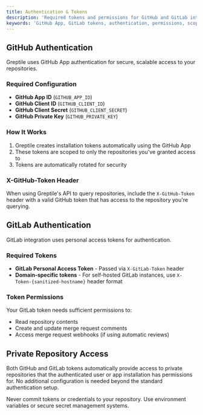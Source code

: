```yaml
---
title: Authentication & Tokens
description: 'Required tokens and permissions for GitHub and GitLab integration'
keywords: 'GitHub App, GitLab tokens, authentication, permissions, scopes'
---
```


## GitHub Authentication

Greptile uses GitHub App authentication for secure, scalable access to your repositories.

### Required Configuration
- **GitHub App ID** (`GITHUB_APP_ID`)
- **GitHub Client ID** (`GITHUB_CLIENT_ID`)
- **GitHub Client Secret** (`GITHUB_CLIENT_SECRET`)
- **GitHub Private Key** (`GITHUB_PRIVATE_KEY`)

### How It Works
1. Greptile creates installation tokens automatically using the GitHub App
2. These tokens are scoped to only the repositories you've granted access to
3. Tokens are automatically rotated for security

### X-GitHub-Token Header
When using Greptile's API to query repositories, include the `X-GitHub-Token` header with a valid GitHub token that has access to the repository you're querying.

## GitLab Authentication

GitLab integration uses personal access tokens for authentication.

### Required Tokens
- **GitLab Personal Access Token** - Passed via `X-GitLab-Token` header
- **Domain-specific tokens** - For self-hosted GitLab instances, use `X-Token-{sanitized-hostname}` header format

### Token Permissions
Your GitLab token needs sufficient permissions to:
- Read repository contents
- Create and update merge request comments
- Access merge request webhooks (if using automatic reviews)

## Private Repository Access

Both GitHub and GitLab tokens automatically provide access to private repositories that the authenticated user or app installation has permissions for. No additional configuration is needed beyond the standard authentication setup.

<Warning>
Never commit tokens or credentials to your repository. Use environment variables or secure secret management systems.
</Warning>